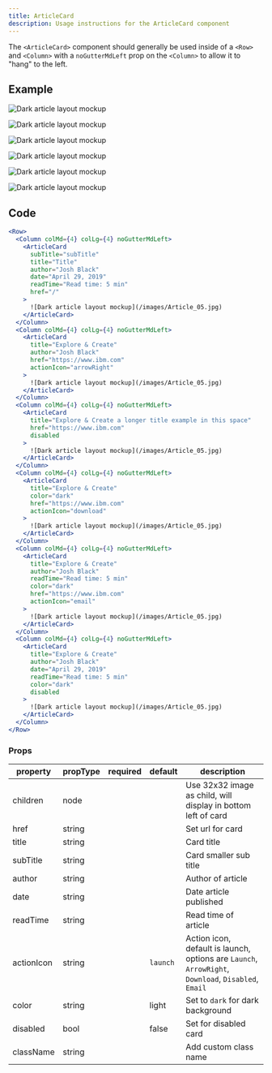 ```yaml
---
title: ArticleCard
description: Usage instructions for the ArticleCard component
---
```


<PageDescription>

The `<ArticleCard>` component should generally be used inside of a `<Row>` and `<Column>` with a `noGutterMdLeft` prop on the `<Column>` to allow it to "hang" to the left.

</PageDescription>

## Example

<Row>
<Column colMd={4} colLg={4} noGutterMdLeft>
    <ArticleCard
      subTitle="subTitle"
      title="Title"
      author="Josh Black"
      date="April 29, 2019"
      readTime="Read time: 5 min"
      href="/"
      >

![Dark article layout mockup](/images/Article_05.jpg)

  </ArticleCard>
</Column>
<Column colMd={4} colLg={4} noGutterMdLeft>
    <ArticleCard
      title="Explore & Create"
      author="Josh Black"
      href="https://www.ibm.com"
      actionIcon="arrowRight"
      >

![Dark article layout mockup](/images/Article_05.jpg)

  </ArticleCard>
</Column>
<Column colMd={4} colLg={4} noGutterMdLeft>
    <ArticleCard
      title="Explore & Create a longer title example in this space"
      href="https://www.ibm.com"
      disabled
      >

![Dark article layout mockup](/images/Article_05.jpg)

  </ArticleCard>
</Column>
<Column colMd={4} colLg={4} noGutterMdLeft>
    <ArticleCard
      title="Explore & Create"
      color="dark"
      href="https://www.ibm.com"
      actionIcon="download"
      >

![Dark article layout mockup](/images/Article_05.jpg)

  </ArticleCard>
</Column>
<Column colMd={4} colLg={4} noGutterMdLeft>
    <ArticleCard
      subTitle="subTitle"
      title="Explore & Create"
      author="Josh Black"
      readTime="Read time: 5 min"
      color="dark"
      href="https://www.ibm.com"
      actionIcon="email"
      >

![Dark article layout mockup](/images/Article_05.jpg)

  </ArticleCard>
</Column>
<Column colMd={4} colLg={4} noGutterMdLeft>
    <ArticleCard
      subTitle="subTitle"
      title="Explore & Create"
      author="Josh Black"
      date="April 29, 2019"
      readTime="Read time: 5 min"
      color="dark"
      disabled
      >

![Dark article layout mockup](/images/Article_05.jpg)

  </ArticleCard>
</Column>
</Row>

## Code

```jsx path=components/ArticleCard/ArticleCard.js src=https://github.com/carbon-design-system/gatsby-theme-carbon/tree/main/packages/gatsby-theme-carbon/src/components/ArticleCard
<Row>
  <Column colMd={4} colLg={4} noGutterMdLeft>
    <ArticleCard
      subTitle="subTitle"
      title="Title"
      author="Josh Black"
      date="April 29, 2019"
      readTime="Read time: 5 min"
      href="/"
    >
      ![Dark article layout mockup](/images/Article_05.jpg)
    </ArticleCard>
  </Column>
  <Column colMd={4} colLg={4} noGutterMdLeft>
    <ArticleCard
      title="Explore & Create"
      author="Josh Black"
      href="https://www.ibm.com"
      actionIcon="arrowRight"
    >
      ![Dark article layout mockup](/images/Article_05.jpg)
    </ArticleCard>
  </Column>
  <Column colMd={4} colLg={4} noGutterMdLeft>
    <ArticleCard
      title="Explore & Create a longer title example in this space"
      href="https://www.ibm.com"
      disabled
    >
      ![Dark article layout mockup](/images/Article_05.jpg)
    </ArticleCard>
  </Column>
  <Column colMd={4} colLg={4} noGutterMdLeft>
    <ArticleCard
      title="Explore & Create"
      color="dark"
      href="https://www.ibm.com"
      actionIcon="download"
    >
      ![Dark article layout mockup](/images/Article_05.jpg)
    </ArticleCard>
  </Column>
  <Column colMd={4} colLg={4} noGutterMdLeft>
    <ArticleCard
      title="Explore & Create"
      author="Josh Black"
      readTime="Read time: 5 min"
      color="dark"
      href="https://www.ibm.com"
      actionIcon="email"
    >
      ![Dark article layout mockup](/images/Article_05.jpg)
    </ArticleCard>
  </Column>
  <Column colMd={4} colLg={4} noGutterMdLeft>
    <ArticleCard
      title="Explore & Create"
      author="Josh Black"
      date="April 29, 2019"
      readTime="Read time: 5 min"
      color="dark"
      disabled
    >
      ![Dark article layout mockup](/images/Article_05.jpg)
    </ArticleCard>
  </Column>
</Row>
```

### Props

| property   | propType | required | default  | description                                                                                         |
| ---------- | -------- | -------- | -------- | --------------------------------------------------------------------------------------------------- |
| children   | node     |          |          | Use 32x32 image as child, will display in bottom left of card                                       |
| href       | string   |          |          | Set url for card                                                                                    |
| title      | string   |          |          | Card title                                                                                          |
| subTitle   | string   |          |          | Card smaller sub title                                                                              |
| author     | string   |          |          | Author of article                                                                                   |
| date       | string   |          |          | Date article published                                                                              |
| readTime   | string   |          |          | Read time of article                                                                                |
| actionIcon | string   |          | `launch` | Action icon, default is launch, options are `Launch`, `ArrowRight`, `Download`, `Disabled`, `Email` |
| color      | string   |          | light    | Set to `dark` for dark background                                                                   |
| disabled   | bool     |          | false    | Set for disabled card                                                                               |
| className  | string   |          |          | Add custom class name                                                                               |
